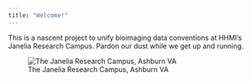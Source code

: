 ```yaml
---
title: "Welcome!"
---
```


:::{.column-page}
This is a nascent project to unify bioimaging data conventions at HHMI's Janelia Research Campus. Pardon our dust while we get up and running.

![The Janelia Research Campus, Ashburn VA](janelia.jpg)
:::
